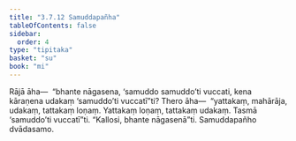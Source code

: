 ```yaml
---
title: "3.7.12 Samuddapañha"
tableOfContents: false
sidebar:
  order: 4
type: "tipitaka"
basket: "su"
book: "mi"
---
```



<DynamicBreadcrumb />

<Division number="105" book="mi" bookNo="28">

<Paragraph number="495" book="mi">
Rājā āha—  “bhante nāgasena, ‘samuddo samuddo’ti vuccati, kena kāraṇena udakaṃ ‘samuddo’ti vuccatī”ti? Thero āha—  “yattakaṃ, mahārāja, udakaṃ, tattakaṃ loṇaṃ. Yattakaṃ loṇaṃ, tattakaṃ udakaṃ. Tasmā ‘samuddo’ti vuccatī”ti.
</Paragraph>

<Paragraph number="496" book="mi">
“Kallosi, bhante nāgasenā”ti.

</Paragraph>
</Division>

<Paragraph number="497" type="center" book="mi">
Samuddapañho dvādasamo.
</Paragraph>